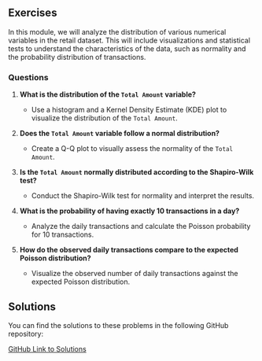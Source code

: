 ## Exercises

In this module, we will analyze the distribution of various numerical variables in the retail dataset. This will include visualizations and statistical tests to understand the characteristics of the data, such as normality and the probability distribution of transactions.

### Questions

1. **What is the distribution of the `Total Amount` variable?**
   - Use a histogram and a Kernel Density Estimate (KDE) plot to visualize the distribution of the `Total Amount`.

2. **Does the `Total Amount` variable follow a normal distribution?**
   - Create a Q-Q plot to visually assess the normality of the `Total Amount`.

3. **Is the `Total Amount` normally distributed according to the Shapiro-Wilk test?**
   - Conduct the Shapiro-Wilk test for normality and interpret the results.

4. **What is the probability of having exactly 10 transactions in a day?**
   - Analyze the daily transactions and calculate the Poisson probability for 10 transactions.

5. **How do the observed daily transactions compare to the expected Poisson distribution?**
   - Visualize the observed number of daily transactions against the expected Poisson distribution.


## Solutions

You can find the solutions to these problems in the following GitHub repository:

[GitHub Link to Solutions](https://github.com/Data-Navigators/Statistical_Concept_Excercise/blob/main/exercise/exercise_2.ipynb)
